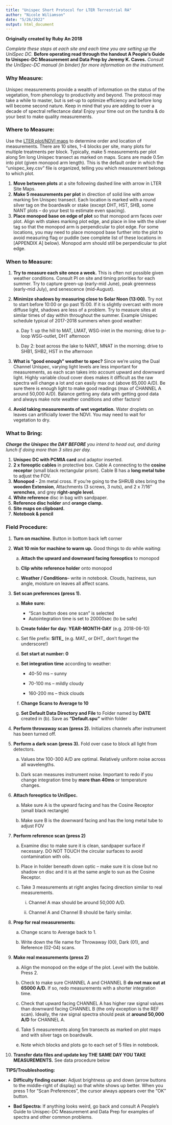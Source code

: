 ```yaml
---
title: "Unispec Short Protocol for LTER Terrestrial RA"
author: "Nicole Wiliamson"
date: "5/26/2022"
output: html_document
---
```


**Originally created by Ruby An 2018**

*Complete these steps at each site and each time you are setting up the UniSpec DC.* **Before operating read through the handout A People's Guide to Unispec-DC Measurement and Data Prep by Jeremy K. Caves.** *Consult the UniSpec-DC manual (in binder) for more information on the instrument.*

### **Why Measure:**

Unispec measurements provide a wealth of information on the status of the vegetation, from phenology to productivity and beyond. The protocol may take a while to master, but is set-up to optimize efficiency and before long will become second nature. Keep in mind that you are adding to over a decade of spectral reflectance data! Enjoy your time out on the tundra & do your best to make quality measurements.

### **Where to Measure:**

Use the [LTER plot/NDVI maps](LTER_Unispec_site_map.html) to determine order and location of measurements. There are 10 sites, 1-4 blocks per site, many plots for multiple treatments per block. Typically, make 5 measurements per plot along 5m long Unispec transect as marked on maps. Scans are made 0.5m into plot (given monopod arm length). This is the default order in which the "unispec_key.csv" file is organized, telling you which measurement belongs to which plot.

1.  **Move between plots** at a site following dashed line with arrow in LTER Site Maps.
2.  **Make 5 measurements per plot** in direction of solid line with arrow marking 5m Unispec transect. Each location is marked with a round silver tag on the boardwalk or stake (except DHT, HST, SHB, some NANT plots -- do your best to estimate even spacing).
3.  **Place monopod base on edge of plot** so that monopod arm faces over plot. Align with stakes marking plot edge, and place in line with the silver tag so that the monopod arm is perpendicular to plot edge. For some locations, you may need to place monopod base further into the plot to avoid measuring flag or puddle (see complete list of these locations in [APPENDIX A] below). Monopod arm should still be perpendicular to plot edge.

### **When to Measure:**

1.  **Try to measure each site once a week.** This is often not possible given weather conditions. Consult PI on site and timing priorities for each summer. Try to capture green-up (early-mid June), peak greenness (early-mid July), and senescence (mid-August).

2.  **Minimize shadows by measuring close to Solar Noon (13:00).** Try not to start before 10:00 or go past 15:00. If it is slightly overcast with more diffuse light, shadows are less of a problem. Try to measure sites at similar times of day within throughout the summer. Example Unispec schedule typical of 2017-2018 summers when good weather:

    a.  Day 1: up the hill to MAT, LMAT, WSG-inlet in the morning; drive to p-loop WSG-outlet, DHT afternoon

    b.  Day 2: boat across the lake to NANT, MNAT in the morning; drive to SHB1, SHB2, HST in the afternoon

3.  **What is "good enough" weather to spec?** Since we're using the Dual Channel Unispec, varying light levels are less important for measurements, as each scan takes into account upward and downward light. Highly variable cloud cover does makes it difficult as the raw spectra will change a lot and can easily max out (above 65,000 A/D). Be sure there is enough light to make good readings (max of CHANNEL A around 50,000 A/D). Balance getting any data with getting good data and always make note weather conditions and other factors!

4.  **Avoid taking measurements of wet vegetation.** Water droplets on leaves can artificially lower the NDVI. You may need to wait for vegetation to dry.

### **What to Bring:**

***Charge the Unispec the DAY BEFORE** you intend to head out, and during lunch if doing more than 3 sites per day.*

1.  **Unispec DC with PCMIA card** and adaptor inserted.
2.  **2 x foreoptic cables** in protective box. Cable A connecting to the **cosine receptor** (small black rectangular prism). Cable B has a **long metal tube** to adjust the FOV.
3.  **Monopod** - 2m metal cross. If you're going to the SHRUB sites bring the **wooden Extension**, Attachments (3 screws, 3 nuts), and 2 x 7/16" **wrenches**, and grey **right-angle level.**
4.  **White reference** disc in bag with sandpaper.
5.  **Reference disc holder** and **orange clamp.**
6.  **Site maps on clipboard.**
7.  **Notebook & pencil**

### **Field Procedure:**

1.  **Turn on machine.** Button in bottom back left corner

2.  **Wait 10 min for machine to warm up.** Good things to do while waiting:

    a.  **Attach the upward and downward facing foreoptics** to monopod

    b.  **Clip white reference holder** onto monopod

    c.  **Weather / Conditions**-- write in notebook. Clouds, haziness, sun angle, moisture on leaves all affect scans.

3.  **Set scan preferences (press 1).**

    a.  **Make sure:**

        -   "Scan button does one scan" is selected
        -   Autointegration time is set to 20000sec (to be safe)

    b.  **Create folder for day: YEAR-MONTH-DAY** (e.g. 2018-06-10)

    c.  Set file prefix: **SITE\_** (e.g. MAT\_ or DHT\_ don't forget the underscore!)

    d.  **Set start at number: 0**

    e.  **Set integration time** according to weather:

        -   40-50 ms -- sunny

        -   70-100 ms -- mildly cloudy

        -   160-200 ms -- thick clouds

    f.  **Change Scans to Average to 10**

    g.  **Set Default Data Directory and File** to Folder named by **DATE** created in (b). Save as **"Default.spu"** within folder
4.  **Perform throwaway scan (press 2).** Initializes channels after instrument has been turned off. 

```{=html}
<!-- -->
```
5.  **Perform a dark scan (press 3).** Fold over case to block all light from detectors.  

    a.  Values btw 100-300 A/D are optimal. Relatively uniform noise across all wavelengths. 

    b.  Dark scan measures instrument noise. Important to redo if you change integration time by **more than 40ms** or temperature changes.  

```{=html}
<!-- -->
```
6.  **Attach foreoptics to UniSpec.** 

    a.  Make sure A is the upward facing and has the Cosine Receptor (small black rectangle) 

    b.  Make sure B is the downward facing and has the long metal tube to adjust FOV

```{=html}
<!-- -->
```
7.  **Perform reference scan (press 2)**

    a.  Examine disc to make sure it is clean, sandpaper surface if necessary. DO NOT TOUCH the circular surfaces to avoid contamination with oils.

    b.  Place in holder beneath down optic -- make sure it is close but no shadow on disc and it is at the same angle to sun as the Cosine Receptor.

    c.  Take 3 measurements at right angles facing direction similar to real measurements.

        i.  Channel A max should be around 50,000 A/D.

        ii. Channel A and Channel B should be fairly similar.

```{=html}
<!-- -->
```
8.  **Prep for real measurements:** 

    a.  Change scans to Average back to 1. 

    b.  Write down the file name for Throwaway (00), Dark (01), and Reference (02-04) scans. 

```{=html}
<!-- -->
```
9.  **Make real measurements (press 2)**

    a.  Align the monopod on the edge of the plot. Level with the bubble. Press 2.

    b.  Check to make sure CHANNEL A and CHANNEL B **do not max out at 65000 A/D.** If so, redo measurements with a shorter integration time.  

    c.  Check that upward facing CHANNEL A has higher raw signal values than downward facing CHANNEL B (the only exception is the REF scan). Ideally, the raw signal spectra should peak at **around 50,000 A/D** for CHANNEL A.

    d.  Take 5 measurements along 5m transects as marked on plot maps and with silver tags on boardwalk. 

    e.  Note which blocks and plots go to each set of 5 files in notebook.

```{=html}
<!-- -->
```
10. **Transfer data files and update key THE SAME DAY YOU TAKE MEASUREMENTS.** See data procedure below

**TIPS/Troubleshooting:**

-   **Difficulty finding cursor:** Adjust brightness up and down (arrow buttons to the middle-right of display) so that white shows up better. When you press 1 for "Scan Preferences", the cursor always appears over the "OK" button.

-   **Bad Spectra:** If anything looks weird, go back and consult A People's Guide to Unispec-DC Measurement and Data Prep for examples of spectra and other common problems.
